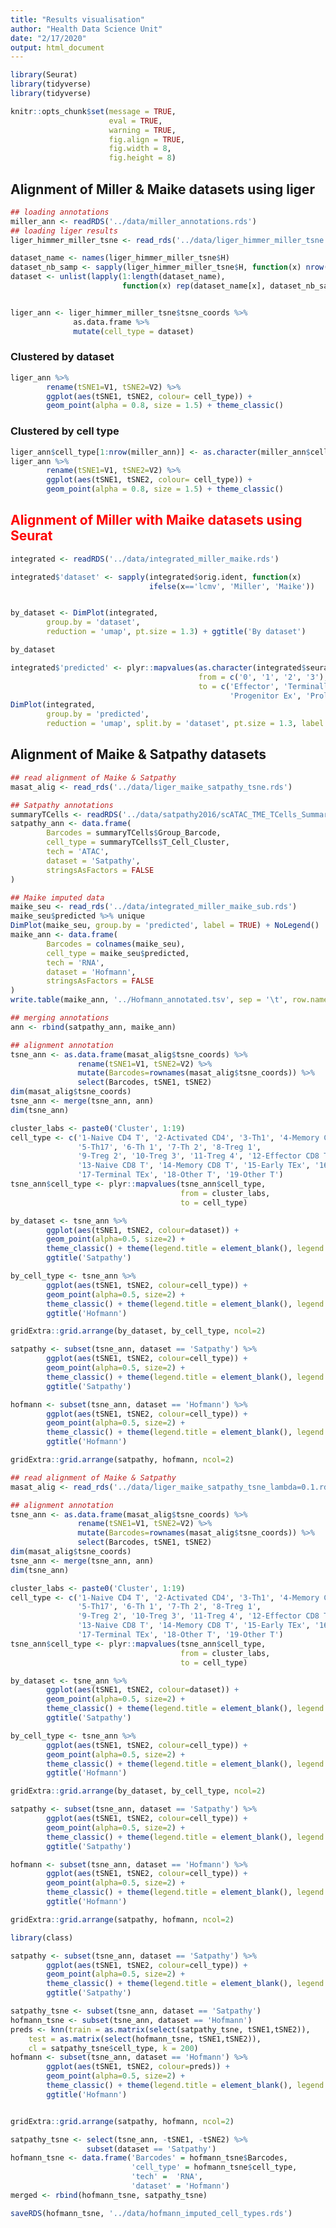 ```yaml
---
title: "Results visualisation"
author: "Health Data Science Unit"
date: "2/17/2020"
output: html_document
---
```


```r
library(Seurat)
library(tidyverse)
library(tidyverse)

knitr::opts_chunk$set(message = TRUE, 
                      eval = TRUE, 
                      warning = TRUE,
                      fig.align = TRUE,
                      fig.width = 8,
                      fig.height = 8)
```

## Alignment of Miller & Maike datasets using liger

```r
## loading annotations
miller_ann <- readRDS('../data/miller_annotations.rds')
## loading liger results
liger_himmer_miller_tsne <- read_rds('../data/liger_himmer_miller_tsne.rds')

dataset_name <- names(liger_himmer_miller_tsne$H)
dataset_nb_samp <- sapply(liger_himmer_miller_tsne$H, function(x) nrow(x))
dataset <- unlist(lapply(1:length(dataset_name), 
                         function(x) rep(dataset_name[x], dataset_nb_samp[x])))


liger_ann <- liger_himmer_miller_tsne$tsne_coords %>% 
              as.data.frame %>%
              mutate(cell_type = dataset)
```

### Clustered by dataset

```r
liger_ann %>% 
        rename(tSNE1=V1, tSNE2=V2) %>% 
        ggplot(aes(tSNE1, tSNE2, colour= cell_type)) +
        geom_point(alpha = 0.8, size = 1.5) + theme_classic()
```

### Clustered by cell type

```r
liger_ann$cell_type[1:nrow(miller_ann)] <- as.character(miller_ann$cell_type)
liger_ann %>% 
        rename(tSNE1=V1, tSNE2=V2) %>% 
        ggplot(aes(tSNE1, tSNE2, colour= cell_type)) +
        geom_point(alpha = 0.8, size = 1.5) + theme_classic()
```

## <span style='color: red;'> Alignment of Miller with Maike datasets using Seurat </span>


```r
integrated <- readRDS('../data/integrated_miller_maike.rds')

integrated$'dataset' <- sapply(integrated$orig.ident, function(x) 
                               ifelse(x=='lcmv', 'Miller', 'Maike'))


by_dataset <- DimPlot(integrated, 
        group.by = 'dataset', 
        reduction = 'umap', pt.size = 1.3) + ggtitle('By dataset')

by_dataset
```

```r
integrated$'predicted' <- plyr::mapvalues(as.character(integrated$seurat_clusters), 
                                          from = c('0', '1', '2', '3'),
                                          to = c('Effector', 'Terminally Ex',
                                                 'Progenitor Ex', 'Proliferating'))
DimPlot(integrated, 
        group.by = 'predicted', 
        reduction = 'umap', split.by = 'dataset', pt.size = 1.3, label = TRUE, label.size = 8) + NoLegend()
```

## Alignment of Maike & Satpathy datasets

```r
## read alignment of Maike & Satpathy
masat_alig <- read_rds('../data/liger_maike_satpathy_tsne.rds')

## Satpathy annotations
summaryTCells <- readRDS('../data/satpathy2016/scATAC_TME_TCells_SummarizedExperiment.final.rds')
satpathy_ann <- data.frame(
        Barcodes = summaryTCells$Group_Barcode,
        cell_type = summaryTCells$T_Cell_Cluster,
        tech = 'ATAC',
        dataset = 'Satpathy', 
        stringsAsFactors = FALSE
)

## Maike imputed data
maike_seu <- read_rds('../data/integrated_miller_maike_sub.rds')
maike_seu$predicted %>% unique
DimPlot(maike_seu, group.by = 'predicted', label = TRUE) + NoLegend()
maike_ann <- data.frame(
        Barcodes = colnames(maike_seu),
        cell_type = maike_seu$predicted,
        tech = 'RNA',
        dataset = 'Hofmann',
        stringsAsFactors = FALSE
)
write.table(maike_ann, '../Hofmann_annotated.tsv', sep = '\t', row.names = FALSE)

## merging annotations
ann <- rbind(satpathy_ann, maike_ann)

## alignment annotation
tsne_ann <- as.data.frame(masat_alig$tsne_coords) %>%
               rename(tSNE1=V1, tSNE2=V2) %>%
               mutate(Barcodes=rownames(masat_alig$tsne_coords)) %>%
               select(Barcodes, tSNE1, tSNE2)
dim(masat_alig$tsne_coords)
tsne_ann <- merge(tsne_ann, ann)
dim(tsne_ann)

cluster_labs <- paste0('Cluster', 1:19)        
cell_type <- c('1-Naive CD4 T', '2-Activated CD4', '3-Th1', '4-Memory CD4 T',
               '5-Th17', '6-Th 1', '7-Th 2', '8-Treg 1',
               '9-Treg 2', '10-Treg 3', '11-Treg 4', '12-Effector CD8 T',
               '13-Naive CD8 T', '14-Memory CD8 T', '15-Early TEx', '16-Intermediate TEx',
               '17-Terminal TEx', '18-Other T', '19-Other T')
tsne_ann$cell_type <- plyr::mapvalues(tsne_ann$cell_type, 
                                      from = cluster_labs, 
                                      to = cell_type)


```

```r
by_dataset <- tsne_ann %>% 
        ggplot(aes(tSNE1, tSNE2, colour=dataset)) +
        geom_point(alpha=0.5, size=2) + 
        theme_classic() + theme(legend.title = element_blank(), legend.position = 'bottom') +
        ggtitle('Satpathy')

by_cell_type <- tsne_ann %>% 
        ggplot(aes(tSNE1, tSNE2, colour=cell_type)) +
        geom_point(alpha=0.5, size=2) + 
        theme_classic() + theme(legend.title = element_blank(), legend.position = 'bottom') +
        ggtitle('Hofmann')

gridExtra::grid.arrange(by_dataset, by_cell_type, ncol=2)
```

```r
satpathy <- subset(tsne_ann, dataset == 'Satpathy') %>% 
        ggplot(aes(tSNE1, tSNE2, colour=cell_type)) +
        geom_point(alpha=0.5, size=2) + 
        theme_classic() + theme(legend.title = element_blank(), legend.position = 'bottom') +
        ggtitle('Satpathy')

hofmann <- subset(tsne_ann, dataset == 'Hofmann') %>% 
        ggplot(aes(tSNE1, tSNE2, colour=cell_type)) +
        geom_point(alpha=0.5, size=2) + 
        theme_classic() + theme(legend.title = element_blank(), legend.position = 'bottom') +
        ggtitle('Hofmann')

gridExtra::grid.arrange(satpathy, hofmann, ncol=2)
```



```r
## read alignment of Maike & Satpathy
masat_alig <- read_rds('../data/liger_maike_satpathy_tsne_lambda=0.1.rds')

## alignment annotation
tsne_ann <- as.data.frame(masat_alig$tsne_coords) %>%
               rename(tSNE1=V1, tSNE2=V2) %>%
               mutate(Barcodes=rownames(masat_alig$tsne_coords)) %>%
               select(Barcodes, tSNE1, tSNE2)
dim(masat_alig$tsne_coords)
tsne_ann <- merge(tsne_ann, ann)
dim(tsne_ann)

cluster_labs <- paste0('Cluster', 1:19)        
cell_type <- c('1-Naive CD4 T', '2-Activated CD4', '3-Th1', '4-Memory CD4 T',
               '5-Th17', '6-Th 1', '7-Th 2', '8-Treg 1',
               '9-Treg 2', '10-Treg 3', '11-Treg 4', '12-Effector CD8 T',
               '13-Naive CD8 T', '14-Memory CD8 T', '15-Early TEx', '16-Intermediate TEx',
               '17-Terminal TEx', '18-Other T', '19-Other T')
tsne_ann$cell_type <- plyr::mapvalues(tsne_ann$cell_type, 
                                      from = cluster_labs, 
                                      to = cell_type)

by_dataset <- tsne_ann %>% 
        ggplot(aes(tSNE1, tSNE2, colour=dataset)) +
        geom_point(alpha=0.5, size=2) + 
        theme_classic() + theme(legend.title = element_blank(), legend.position = 'bottom') +
        ggtitle('Satpathy')

by_cell_type <- tsne_ann %>% 
        ggplot(aes(tSNE1, tSNE2, colour=cell_type)) +
        geom_point(alpha=0.5, size=2) + 
        theme_classic() + theme(legend.title = element_blank(), legend.position = 'bottom') +
        ggtitle('Hofmann')

gridExtra::grid.arrange(by_dataset, by_cell_type, ncol=2)
```


```r
satpathy <- subset(tsne_ann, dataset == 'Satpathy') %>% 
        ggplot(aes(tSNE1, tSNE2, colour=cell_type)) +
        geom_point(alpha=0.5, size=2) + 
        theme_classic() + theme(legend.title = element_blank(), legend.position = 'bottom') +
        ggtitle('Satpathy')

hofmann <- subset(tsne_ann, dataset == 'Hofmann') %>% 
        ggplot(aes(tSNE1, tSNE2, colour=cell_type)) +
        geom_point(alpha=0.5, size=2) + 
        theme_classic() + theme(legend.title = element_blank(), legend.position = 'bottom') +
        ggtitle('Hofmann')

gridExtra::grid.arrange(satpathy, hofmann, ncol=2)
```

```r
library(class)

satpathy <- subset(tsne_ann, dataset == 'Satpathy') %>% 
        ggplot(aes(tSNE1, tSNE2, colour=cell_type)) +
        geom_point(alpha=0.5, size=2) + 
        theme_classic() + theme(legend.title = element_blank(), legend.position = 'bottom') +
        ggtitle('Satpathy')

satpathy_tsne <- subset(tsne_ann, dataset == 'Satpathy')
hofmann_tsne <- subset(tsne_ann, dataset == 'Hofmann')
preds <- knn(train = as.matrix(select(satpathy_tsne, tSNE1,tSNE2)), 
    test = as.matrix(select(hofmann_tsne, tSNE1,tSNE2)),
    cl = satpathy_tsne$cell_type, k = 200)
hofmann <- subset(tsne_ann, dataset == 'Hofmann') %>% 
        ggplot(aes(tSNE1, tSNE2, colour=preds)) +
        geom_point(alpha=0.5, size=2) + 
        theme_classic() + theme(legend.title = element_blank(), legend.position = 'bottom') +
        ggtitle('Hofmann')


gridExtra::grid.arrange(satpathy, hofmann, ncol=2)
```

```r
satpathy_tsne <- select(tsne_ann, -tSNE1, -tSNE2) %>%
                 subset(dataset == 'Satpathy')
hofmann_tsne <- data.frame('Barcodes' = hofmann_tsne$Barcodes,
                           'cell_type' = hofmann_tsne$cell_type, 
                           'tech' =  'RNA',
                           'dataset' = 'Hofmann')
merged <- rbind(hofmann_tsne, satpathy_tsne)

saveRDS(hofmann_tsne, '../data/hofmann_imputed_cell_types.rds')
```
